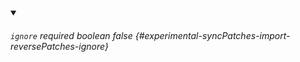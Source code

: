 
<details className="config-field" data-expandable="false" open>
<summary>

###### `ignore` <span className="config-field-required" data-required="false">required</span> <span className="config-field-type">boolean</span> <span className="config-field-default">false</span> <span className="config-field-enum"></span> {#experimental-syncPatches-import-reversePatches-ignore}



</summary>



</details>
